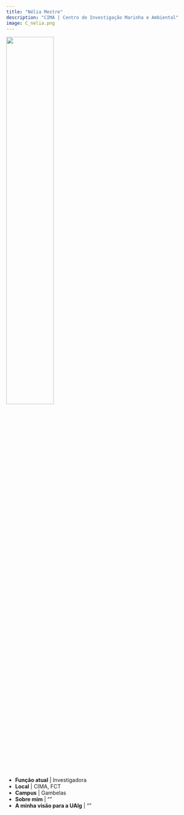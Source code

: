 ```yaml
---
title: "Nélia Mestre"
description: "CIMA | Centro de Investigação Marinha e Ambiental"
image: C_nelia.png
---
```


![](C_nelia.png){width=50%} 

-   **Função atual** | Investigadora
-   **Local** | CIMA, FCT
-   **Campus** | Gambelas 
-   **Sobre mim** | ""
-   **A minha visão para a UAlg** |  ""

